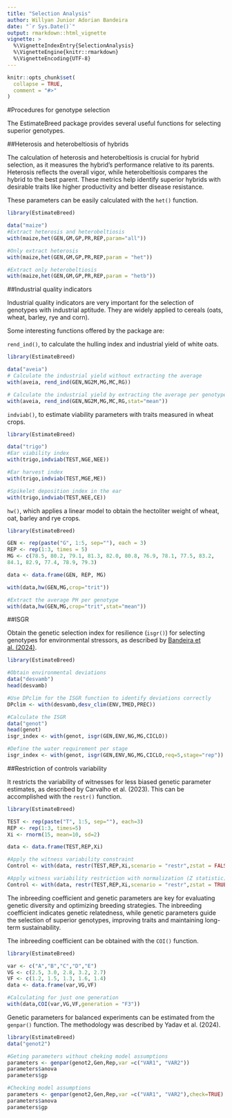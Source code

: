 ```yaml
---
title: "Selection Analysis"
author: Willyan Junior Adorian Bandeira
date: "`r Sys.Date()`"
output: rmarkdown::html_vignette
vignette: >
  %\VignetteIndexEntry{SelectionAnalysis}
  %\VignetteEngine{knitr::rmarkdown}
  %\VignetteEncoding{UTF-8}
---
```


```r
knitr::opts_chunk$set(
  collapse = TRUE,
  comment = "#>"
)
```
#Procedures for genotype selection

The EstimateBreed package provides several useful functions for selecting superior genotypes.

##Heterosis and heterobeltiosis of hybrids

The calculation of heterosis and heterobeltiosis is crucial for hybrid selection, as it measures the hybrid's performance relative to its parents. Heterosis reflects the overall vigor, while heterobeltiosis compares the hybrid to the best parent. These metrics help identify superior hybrids with desirable traits like higher productivity and better disease resistance.

These parameters can be easily calculated with the `het()` function.
```r
library(EstimateBreed)

data("maize")
#Extract heterosis and heterobeltiosis
with(maize,het(GEN,GM,GP,PR,REP,param="all"))

#Only extract heterosis
with(maize,het(GEN,GM,GP,PR,REP,param = "het"))

#Extract only heterobeltiosis
with(maize,het(GEN,GM,GP,PR,REP,param = "hetb"))
```

##Industrial quality indicators

Industrial quality indicators are very important for the selection of genotypes with industrial aptitude. They are widely applied to cereals (oats, wheat, barley, rye and corn).

Some interesting functions offered by the package are: 

`rend_ind()`, to calculate the hulling index and industrial yield of white oats.
```r
library(EstimateBreed)

data("aveia")
# Calculate the industrial yield without extracting the average
with(aveia, rend_ind(GEN,NG2M,MG,MC,RG))

# Calculate the industrial yield by extracting the average per genotype
with(aveia, rend_ind(GEN,NG2M,MG,MC,RG,stat="mean"))
```

`indviab()`, to estimate viability parameters with traits measured in wheat crops.
```r
library(EstimateBreed)

data("trigo")
#Ear viability index
with(trigo,indviab(TEST,NGE,NEE))

#Ear harvest index
with(trigo,indviab(TEST,MGE,ME))

#Spikelet deposition index in the ear
with(trigo,indviab(TEST,NEE,CE))

```

`hw()`, which applies a linear model to obtain the hectoliter weight of wheat, oat, barley and rye crops.
```r
library(EstimateBreed)

GEN <- rep(paste("G", 1:5, sep=""), each = 3)
REP <- rep(1:3, times = 5)
MG <- c(78.5, 80.2, 79.1, 81.3, 82.0, 80.8, 76.9, 78.1, 77.5, 83.2,
84.1, 82.9, 77.4, 78.9, 79.3)

data <- data.frame(GEN, REP, MG)

with(data,hw(GEN,MG,crop="trit"))

#Extract the average PH per genotype
with(data,hw(GEN,MG,crop="trit",stat="mean"))
```

##ISGR

Obtain the genetic selection index for resilience (`isgr()`) for selecting genotypes for environmental stressors, as described by [Bandeira et al. (2024)](https://www.cropj.com/Carvalho_18_12_2024_825_830.pdf).

```r
library(EstimateBreed)

#Obtain environmental deviations
data("desvamb")
head(desvamb)

#Use DPclim for the ISGR function to identify deviations correctly
DPclim <- with(desvamb,desv_clim(ENV,TMED,PREC))

#Calculate the ISGR
data("genot")
head(genot)
isgr_index <- with(genot, isgr(GEN,ENV,NG,MG,CICLO))

#Define the water requirement per stage
isgr_index <- with(genot, isgr(GEN,ENV,NG,MG,CICLO,req=5,stage="rep"))
```

##Restriction of controls variability

It restricts the variability of witnesses for less biased genetic parameter estimates, as described by Carvalho et al. (2023). This can be accomplished with the `restr()` function.

```r
library(EstimateBreed)

TEST <- rep(paste("T", 1:5, sep=""), each=3)
REP <- rep(1:3, times=5)
Xi <- rnorm(15, mean=10, sd=2)

data <- data.frame(TEST,REP,Xi)

#Apply the witness variability constraint
Control <- with(data, restr(TEST,REP,Xi,scenario = "restr",zstat = FALSE))

#Apply witness variability restriction with normalization (Z statistic)
Control <- with(data, restr(TEST,REP,Xi,scenario = "restr",zstat = TRUE))
```

The inbreeding coefficient and genetic parameters are key for evaluating genetic diversity and optimizing breeding strategies. The inbreeding coefficient indicates genetic relatedness, while genetic parameters guide the selection of superior genotypes, improving traits and maintaining long-term sustainability.

The inbreeding coefficient can be obtained with the `COI()` function.
```r
library(EstimateBreed)

var <- c("A","B","C","D","E")
VG <- c(2.5, 3.0, 2.8, 3.2, 2.7)
VF <- c(1.2, 1.5, 1.3, 1.6, 1.4)
data <- data.frame(var,VG,VF)

#Calculating for just one generation
with(data,COI(var,VG,VF,generation = "F3"))
```

Genetic parameters for balanced experiments can be estimated from the `genpar()` function. The methodology was described by Yadav et al. (2024).
```r
library(EstimateBreed)
data("genot2")

#Geting parameters without cheking model assumptions
parameters <- genpar(genot2,Gen,Rep,var =c("VAR1", "VAR2"))
parameters$anova
parameters$gp

#Checking model assumptions
parameters <- genpar(genot2,Gen,Rep,var =c("VAR1", "VAR2"),check=TRUE)
parameters$anova
parameters$gp
```

